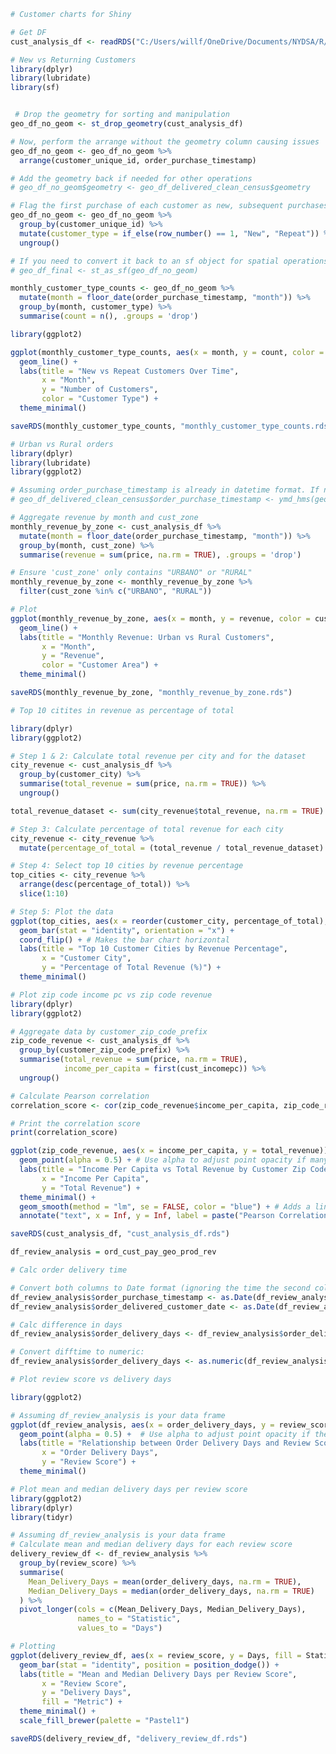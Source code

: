 ```r
# Customer charts for Shiny
```

```r
# Get DF
cust_analysis_df <- readRDS("C:/Users/willf/OneDrive/Documents/NYDSA/R/Olist/Data/geo_df_delivered_clean_census.rds")
```

```r
# New vs Returning Customers
library(dplyr)
library(lubridate)
library(sf)


 # Drop the geometry for sorting and manipulation
geo_df_no_geom <- st_drop_geometry(cust_analysis_df)

# Now, perform the arrange without the geometry column causing issues
geo_df_no_geom <- geo_df_no_geom %>%
  arrange(customer_unique_id, order_purchase_timestamp)

# Add the geometry back if needed for other operations
# geo_df_no_geom$geometry <- geo_df_delivered_clean_census$geometry

# Flag the first purchase of each customer as new, subsequent purchases as repeat
geo_df_no_geom <- geo_df_no_geom %>%
  group_by(customer_unique_id) %>%
  mutate(customer_type = if_else(row_number() == 1, "New", "Repeat")) %>%
  ungroup()

# If you need to convert it back to an sf object for spatial operations:
# geo_df_final <- st_as_sf(geo_df_no_geom)

monthly_customer_type_counts <- geo_df_no_geom %>%
  mutate(month = floor_date(order_purchase_timestamp, "month")) %>%
  group_by(month, customer_type) %>%
  summarise(count = n(), .groups = 'drop')

library(ggplot2)

ggplot(monthly_customer_type_counts, aes(x = month, y = count, color = customer_type)) +
  geom_line() +
  labs(title = "New vs Repeat Customers Over Time",
       x = "Month",
       y = "Number of Customers",
       color = "Customer Type") +
  theme_minimal()

```

```r
saveRDS(monthly_customer_type_counts, "monthly_customer_type_counts.rds")

```


```r
# Urban vs Rural orders
library(dplyr)
library(lubridate)
library(ggplot2)

# Assuming order_purchase_timestamp is already in datetime format. If not, convert it:
# geo_df_delivered_clean_census$order_purchase_timestamp <- ymd_hms(geo_df_delivered_clean_census$order_purchase_timestamp)

# Aggregate revenue by month and cust_zone
monthly_revenue_by_zone <- cust_analysis_df %>%
  mutate(month = floor_date(order_purchase_timestamp, "month")) %>%
  group_by(month, cust_zone) %>%
  summarise(revenue = sum(price, na.rm = TRUE), .groups = 'drop')

# Ensure 'cust_zone' only contains "URBANO" or "RURAL"
monthly_revenue_by_zone <- monthly_revenue_by_zone %>%
  filter(cust_zone %in% c("URBANO", "RURAL"))

# Plot
ggplot(monthly_revenue_by_zone, aes(x = month, y = revenue, color = cust_zone)) +
  geom_line() +
  labs(title = "Monthly Revenue: Urban vs Rural Customers",
       x = "Month",
       y = "Revenue",
       color = "Customer Area") +
  theme_minimal()


```

```r
saveRDS(monthly_revenue_by_zone, "monthly_revenue_by_zone.rds")
```


```r
# Top 10 citites in revenue as percentage of total

library(dplyr)
library(ggplot2)

# Step 1 & 2: Calculate total revenue per city and for the dataset
city_revenue <- cust_analysis_df %>%
  group_by(customer_city) %>%
  summarise(total_revenue = sum(price, na.rm = TRUE)) %>%
  ungroup()

total_revenue_dataset <- sum(city_revenue$total_revenue, na.rm = TRUE)

# Step 3: Calculate percentage of total revenue for each city
city_revenue <- city_revenue %>%
  mutate(percentage_of_total = (total_revenue / total_revenue_dataset) * 100)

# Step 4: Select top 10 cities by revenue percentage
top_cities <- city_revenue %>%
  arrange(desc(percentage_of_total)) %>%
  slice(1:10)

# Step 5: Plot the data
ggplot(top_cities, aes(x = reorder(customer_city, percentage_of_total), y = percentage_of_total)) +
  geom_bar(stat = "identity", orientation = "x") +
  coord_flip() + # Makes the bar chart horizontal
  labs(title = "Top 10 Customer Cities by Revenue Percentage",
       x = "Customer City",
       y = "Percentage of Total Revenue (%)") +
  theme_minimal()

```

```r
# Plot zip code income pc vs zip code revenue
library(dplyr)
library(ggplot2)

# Aggregate data by customer_zip_code_prefix
zip_code_revenue <- cust_analysis_df %>%
  group_by(customer_zip_code_prefix) %>%
  summarise(total_revenue = sum(price, na.rm = TRUE), 
            income_per_capita = first(cust_incomepc)) %>%
  ungroup()

# Calculate Pearson correlation
correlation_score <- cor(zip_code_revenue$income_per_capita, zip_code_revenue$total_revenue, use = "complete.obs", method = "pearson")

# Print the correlation score
print(correlation_score)

ggplot(zip_code_revenue, aes(x = income_per_capita, y = total_revenue)) +
  geom_point(alpha = 0.5) + # Use alpha to adjust point opacity if many points overlap
  labs(title = "Income Per Capita vs Total Revenue by Customer Zip Code",
       x = "Income Per Capita",
       y = "Total Revenue") +
  theme_minimal() +
  geom_smooth(method = "lm", se = FALSE, color = "blue") + # Adds a linear regression line without confidence interval
  annotate("text", x = Inf, y = Inf, label = paste("Pearson Correlation: ", round(correlation_score, 2)), hjust = 1.1, vjust = 2, size = 5)


```

```r
saveRDS(cust_analysis_df, "cust_analysis_df.rds")
```


```r
df_review_analysis = ord_cust_pay_geo_prod_rev
```

```r
# Calc order delivery time

# Convert both columns to Date format (ignoring the time the second column)
df_review_analysis$order_purchase_timestamp <- as.Date(df_review_analysis$order_purchase_timestamp)
df_review_analysis$order_delivered_customer_date <- as.Date(df_review_analysis$order_delivered_customer_date)

# Calc difference in days
df_review_analysis$order_delivery_days <- df_review_analysis$order_delivered_customer_date - df_review_analysis$order_purchase_timestamp

# Convert difftime to numeric:
df_review_analysis$order_delivery_days <- as.numeric(df_review_analysis$order_delivery_days)

```

```r
# Plot review score vs delivery days

library(ggplot2)

# Assuming df_review_analysis is your data frame
ggplot(df_review_analysis, aes(x = order_delivery_days, y = review_score)) +
  geom_point(alpha = 0.5) +  # Use alpha to adjust point opacity if there are many points
  labs(title = "Relationship between Order Delivery Days and Review Score",
       x = "Order Delivery Days",
       y = "Review Score") +
  theme_minimal()

```

```r
# Plot mean and median delivery days per review score
library(ggplot2)
library(dplyr)
library(tidyr)

# Assuming df_review_analysis is your data frame
# Calculate mean and median delivery days for each review score
delivery_review_df <- df_review_analysis %>%
  group_by(review_score) %>%
  summarise(
    Mean_Delivery_Days = mean(order_delivery_days, na.rm = TRUE),
    Median_Delivery_Days = median(order_delivery_days, na.rm = TRUE)
  ) %>%
  pivot_longer(cols = c(Mean_Delivery_Days, Median_Delivery_Days), 
               names_to = "Statistic", 
               values_to = "Days")

# Plotting
ggplot(delivery_review_df, aes(x = review_score, y = Days, fill = Statistic)) +
  geom_bar(stat = "identity", position = position_dodge()) +
  labs(title = "Mean and Median Delivery Days per Review Score",
       x = "Review Score",
       y = "Delivery Days",
       fill = "Metric") +
  theme_minimal() +
  scale_fill_brewer(palette = "Pastel1")


```

```r
saveRDS(delivery_review_df, "delivery_review_df.rds")
```

